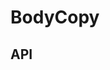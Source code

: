 
<Meta title="Components/BodyCopy" component={BodyCopy} />

# BodyCopy

<Preview>
  <Story name="Base component">
    <BodyCopy
      copy={knobs.text('copy', BodyCopyFixture.copy, 'Copy')}
      cta={{
        ...BodyCopyFixture.cta,
        text: knobs.text('text', BodyCopyFixture.cta.text, 'CTA'),
        url: knobs.text('url', BodyCopyFixture.cta.url, 'CTA'),
        style: knobs.select(
          'style',
          [
            'External Button Link',
            'External No Icon Button Link',
            'External No Icon Link',
            'External Text Link',
            'Internal Button Link',
            'Internal No Icon Button Link',
            'Internal No Icon Link',
            'Internal Text Link',
          ],
          BodyCopyFixture.cta.style,
          'CTA',
        ),
      }}
      eyebrow={knobs.text('eyebrow', BodyCopyFixture.eyebrow, 'Copy')}
      hasSerifFontHeading={knobs.boolean(
        'hasSerifFontHeading',
        false,
        'Typography',
      )}
      heading={knobs.text('heading', BodyCopyFixture.heading, 'Copy')}
      secondaryCta={{
        ...BodyCopyFixture.secondaryCta,
        text: knobs.text(
          'text',
          BodyCopyFixture.secondaryCta.text,
          'Secondary CTA',
        ),
        url: knobs.text(
          'url',
          BodyCopyFixture.secondaryCta.url,
          'Secondary CTA',
        ),
        style: knobs.select(
          'style',
          [
            'External Button Link',
            'External No Icon Button Link',
            'External No Icon Link',
            'External Text Link',
            'Internal Button Link',
            'Internal No Icon Button Link',
            'Internal No Icon Link',
            'Internal Text Link',
          ],
          BodyCopyFixture.secondaryCta.style,
          'Secondary CTA',
        ),
      }}
      renderCtaAsSubnav={knobs.select(
        'render CTAs as Subnav',
        [true, false],
        true,
        'Render CTAs as Subnav'
      )}
      subHeading={knobs.text('subHeading', BodyCopyFixture.subHeading, 'Copy')}
      theme={knobs.select(
        'theme',
        ['dark', 'light'],
        BodyCopyFixture.theme,
        'Presentation',
      )}
      links={knobs.object(
        'links',
        BodyCopyFixture.links,
        'Links',
      )}
    />
  </Story>
</Preview>

## API

<Props of={BodyCopy} />
